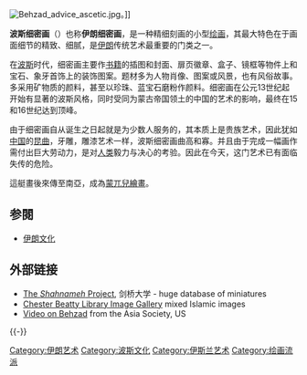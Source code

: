 [[File:Behzad_advice_ascetic.jpg|thumb]]。]]

'''波斯细密画'''（{{lang-fa|نگارگری ایرانی}}）也称'''伊朗细密画'''，是一种精细刻画的小型[[绘画|绘画]]，其最大特色在于画面细节的精致、细腻，是[[伊朗|伊朗]]传统艺术最重要的门类之一。

在[[波斯|波斯]]时代，细密画主要作[[书籍|书籍]]的插图和封面、扉页徽章、盒子、镜框等物件上和宝石、象牙首饰上的装饰图案。题材多为人物肖像、图案或风景，也有风俗故事。多采用矿物质的颜料，甚至以珍珠、蓝宝石磨粉作颜料。细密画在公元13世纪起开始有显著的波斯风格，同时受同为蒙古帝国领土的中国的艺术的影响，最终在15和16世纪达到顶峰。

由于细密画自从诞生之日起就是为少数人服务的，其本质上是贵族艺术，因此犹如[[中国|中国]]的[[昆曲|昆曲]]，牙雕，雕漆艺术一样，波斯细密画曲高和寡。并且由于完成一幅画作需付出巨大劳动力，是对[[人类|人类]]毅力与决心的考验。因此在今天，这门艺术已有面临失传的危险。

這艇畫後來傳至南亞，成為[[蒙兀兒繪畫|蒙兀兒繪畫]]。

== 参閱 ==
* [[伊朗文化|伊朗文化]]

== 外部链接 ==
{{Commonscat|Persian miniatures}}
* [https://web.archive.org/web/20171028142344/http://shahnama.caret.cam.ac.uk/new/jnama/page/ The ''Shahnameh'' Project], 剑桥大学 - huge database of miniatures{{en}}
* [http://www.cbl.ie/cbl_image_gallery/collection/list.aspx?collectionId=2 Chester Beatty Library Image Gallery] {{Wayback|url=http://www.cbl.ie/cbl_image_gallery/collection/list.aspx?collectionId=2 |date=20181101015455 }} mixed Islamic images{{en}}
* [http://afghanistan.asiasociety.org/timeline/37/CE/1000 Video on Behzad] {{Wayback|url=http://afghanistan.asiasociety.org/timeline/37/CE/1000 |date=20110907064023 }} from the Asia Society, US{{en}}
{{-}}
{{Culture of Iran|state=collapsed}}

{{DEFAULTSORT:Persian Miniature}}
[[Category:伊朗艺术|Category:伊朗艺术]]
[[Category:波斯文化|Category:波斯文化]]
[[Category:伊斯兰艺术|Category:伊斯兰艺术]]
[[Category:绘画流派|Category:绘画流派]]